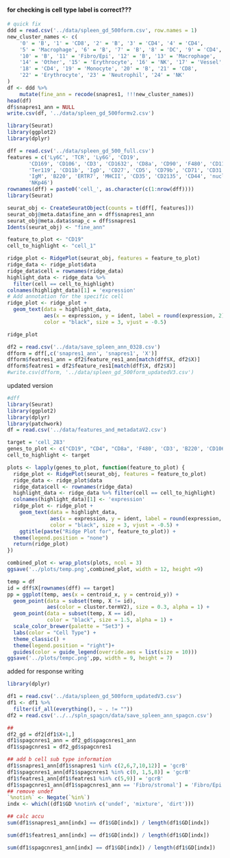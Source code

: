 

#### for checking is cell type label is correct???

```r
# quick fix 
ddd = read.csv('../data/spleen_gd_500form.csv', row.names = 1)
new_cluster_names <- c(
    '0' = 'B', '1' = 'CD8', '2' = 'B', '3' = 'CD4', '4' = 'CD4', 
    '5' = 'Macrophage', '6' = 'B', '7' = 'B', '8' = 'DC', '9' = 'CD4', 
    '10' = 'B', '11' = 'Fibro/Epi', '12' = 'B', '13' = 'Macrophage', 
    '14' = 'Other', '15' = 'Erythrocyte', '16' = 'NK', '17' = 'Vessel', 
    '18' = 'CD4', '19' = 'Monocyte', '20' = 'B', '21' = 'CD8', 
    '22' = 'Erythrocyte', '23' = 'Neutrophil', '24' = 'NK'
)
df <- ddd %>%
    mutate(fine_ann = recode(snapres1, !!!new_cluster_names))
head(df)
df$snapres1_ann = NULL
write.csv(df, '../data/spleen_gd_500formv2.csv')
```

```r
library(Seurat)
library(ggplot2)
library(dplyr)

dff = read.csv('../data/spleen_gd_500_full.csv')
features = c('Ly6C', 'TCR', 'Ly6G', 'CD19',
       'CD169', 'CD106', 'CD3', 'CD1632', 'CD8a', 'CD90', 'F480', 'CD11c',
       'Ter119', 'CD11b', 'IgD', 'CD27', 'CD5', 'CD79b', 'CD71', 'CD31', 'CD4',
       'IgM', 'B220', 'ERTR7', 'MHCII', 'CD35', 'CD2135', 'CD44', 'nucl',
       'NKp46')
rownames(dff) = paste0('cell_', as.character(c(1:nrow(dff))))
library(Seurat)

seurat_obj <- CreateSeuratObject(counts = t(dff[, features]))
seurat_obj@meta.data$fine_ann = dff$snapres1_ann
seurat_obj@meta.data$snap_c = dff$snapres1
Idents(seurat_obj) <- "fine_ann"
```

```r
feature_to_plot <- "CD19"
cell_to_highlight <- "cell_1"

ridge_plot <- RidgePlot(seurat_obj, features = feature_to_plot)
ridge_data <- ridge_plot$data
ridge_data$cell = rownames(ridge_data)
highlight_data <- ridge_data %>% 
  filter(cell == cell_to_highlight)
colnames(highlight_data)[1] = 'expression'
# Add annotation for the specific cell
ridge_plot <- ridge_plot + 
  geom_text(data = highlight_data, 
            aes(x = expression, y = ident, label = round(expression, 2)),
            color = "black", size = 3, vjust = -0.5)

ridge_plot
```

```r
df2 = read.csv('../data/save_spleen_ann_0328.csv')
dfform = dff[,c('snapres1_ann', 'snapres1', 'X')]
dfform$featres1_ann = df2$feature_res1_ann[match(dff$X, df2$X)]
dfform$featres1 = df2$feature_res1[match(dff$X, df2$X)]
#write.csv(dfform, '../data/spleen_gd_500form_updatedV3.csv')
```

######## updated version

```r
#dff
library(Seurat)
library(ggplot2)
library(dplyr)
library(patchwork)
df = read.csv('../data/features_and_metadataV2.csv')
```

```r
target = 'cell_283'
genes_to_plot <- c("CD19", "CD4", "CD8a", 'F480', 'CD3', 'B220', 'CD106', 'MHCII', 'CD2135')
cell_to_highlight <- target

plots <- lapply(genes_to_plot, function(feature_to_plot) {
  ridge_plot <- RidgePlot(seurat_obj, features = feature_to_plot)
  ridge_data <- ridge_plot$data
  ridge_data$cell <- rownames(ridge_data)
  highlight_data <- ridge_data %>% filter(cell == cell_to_highlight)
  colnames(highlight_data)[1] <- 'expression'
  ridge_plot <- ridge_plot + 
    geom_text(data = highlight_data, 
              aes(x = expression, y = ident, label = round(expression, 2)),
              color = "black", size = 3, vjust = -0.5) +
    ggtitle(paste("Ridge Plot for", feature_to_plot)) +
  theme(legend.position = "none")
  return(ridge_plot)
})

combined_plot <- wrap_plots(plots, ncol = 3)
ggsave('../plots/temp.png',combined_plot, width = 12, height =9)

temp = df
id = dff$X[rownames(dff) == target]
pp = ggplot(temp, aes(x = centroid_x, y = centroid_y)) +
  geom_point(data = subset(temp, X != id),
             aes(color = cluster.termV2), size = 0.3, alpha = 1) +
  geom_point(data = subset(temp, X == id), 
             color = "black", size = 1.5, alpha = 1) +
  scale_color_brewer(palette = "Set3") +
  labs(color = "Cell Type") +
  theme_classic() +
  theme(legend.position = "right")+
  guides(color = guide_legend(override.aes = list(size = 10)))
ggsave('../plots/tempc.png',pp, width = 9, height = 7)

```


########### added for response writing

```r
library(dplyr)

df1 = read.csv('../data/spleen_gd_500form_updatedV3.csv')
df1 <- df1 %>%
  filter(if_all(everything(), ~ . != ""))
df2 = read.csv('../../spln_spagcn/data/save_spleen_ann_spagcn.csv')

##
df2_gd = df2[df1$X+1,]
df1$spagcnres1_ann = df2_gd$spagcnres1_ann
df1$spagcnres1 = df2_gd$spagcnres1

## add b cell sub type information
df1$snapres1_ann[df1$snapres1 %in% c(2,6,7,10,12)] = 'gcrB'
df1$spagcnres1_ann[df1$spagcnres1 %in% c(0, 1,5,8)] = 'gcrB'
df1$featres1_ann[df1$featres1 %in% c(5,9)] = 'gcrB'
df1$spagcnres1_ann[df1$spagcnres1_ann == 'Fibro/stromal'] = 'Fibro/Epi'
## remove undef
`%notin%` <- Negate(`%in%`)
indx <- which((df1$GD %notin% c('undef', 'mixture', 'dirt')))

## calc accu
sum(df1$snapres1_ann[indx] == df1$GD[indx]) / length(df1$GD[indx])

sum(df1$featres1_ann[indx] == df1$GD[indx]) / length(df1$GD[indx])

sum(df1$spagcnres1_ann[indx] == df1$GD[indx]) / length(df1$GD[indx])
```




